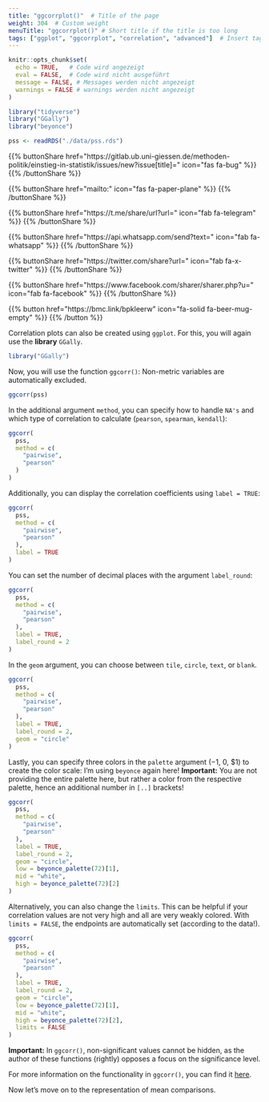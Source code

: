 ```yaml
---
title: "ggcorrplot()"  # Title of the page
weight: 304  # Custom weight
menuTitle: "ggcorrplot()" # Short title if the title is too long
tags: ["ggplot", "ggcorrplot", "correlation", "advanced"]  # Insert tags here; abbreviation of what happens on the page
---
```

```r
knitr::opts_chunk$set(
  echo = TRUE,   # Code wird angezeigt
  eval = FALSE,  # Code wird nicht ausgeführt
  message = FALSE, # Messages werden nicht angezeigt
  warnings = FALSE # warnings werden nicht angezeigt
)

library("tidyverse")
library("GGally")
library("beyonce")

pss <- readRDS("./data/pss.rds")
```

{{% buttonShare href=\"https\:\/\/gitlab.ub.uni-giessen.de\/methoden-politik\/einstieg-in-statistik\/issues\/new?issue[title]=\" icon=\"fas fa-bug\" %}} {{% /buttonShare %}} 

{{% buttonShare href=\"mailto\:\" icon=\"fas fa-paper-plane\" %}} {{% /buttonShare %}}

{{% buttonShare href=\"https\:\/\/t.me\/share\/url?url=\" icon=\"fab fa-telegram\" %}} {{% /buttonShare %}}

{{% buttonShare href=\"https\:\/\/api.whatsapp.com\/send?text=\" icon=\"fab fa-whatsapp\" %}} {{% /buttonShare %}}

{{% buttonShare href=\"https\:\/\/twitter.com\/share?url=\" icon=\"fab fa-x-twitter\" %}} {{% /buttonShare %}}

{{% buttonShare href=\"https\:\/\/www.facebook.com\/sharer\/sharer.php?u=\" icon=\"fab fa-facebook\" %}} {{% /buttonShare %}}

{{% button href=\"https\:\/\/bmc.link\/bpkleerw\" icon=\"fa-solid fa-beer-mug-empty\" %}} {{% /button %}}

Correlation plots can also be created using `ggplot`. For this, you will again use the **library** `GGally`.

```r
library("GGally")
```

Now, you will use the function `ggcorr()`: Non-metric variables are automatically excluded.

```r
ggcorr(pss)
```

In the additional argument `method`, you can specify how to handle `NA's` and which type of correlation to calculate (`pearson`, `spearman`, `kendall`):

```r
ggcorr(
  pss,
  method = c(
    "pairwise",
    "pearson"
  )
)
```

Additionally, you can display the correlation coefficients using `label = TRUE`:

```r
ggcorr(
  pss,
  method = c(
    "pairwise",
    "pearson"
  ),
  label = TRUE
)
```

You can set the number of decimal places with the argument `label_round`:
```r
ggcorr(
  pss,
  method = c(
    "pairwise",
    "pearson"
  ),
  label = TRUE,
  label_round = 2
)
```

In the `geom` argument, you can choose between `tile`, `circle`, `text`, or `blank`. 
```r
ggcorr(
  pss,
  method = c(
    "pairwise",
    "pearson"
  ),
  label = TRUE,
  label_round = 2,
  geom = "circle"
)
```

Lastly, you can specify three colors in the `palette` argument ($-1$, $0$, $1) to create the color scale: I'm using `beyonce` again here! **Important:** You are not providing the entire palette here, but rather a color from the respective palette, hence an additional number in `[..]` brackets!
```r
ggcorr(
  pss,
  method = c(
    "pairwise",
    "pearson"
  ),
  label = TRUE,
  label_round = 2,
  geom = "circle",
  low = beyonce_palette(72)[1],
  mid = "white", 
  high = beyonce_palette(72)[2]
)
```

Alternatively, you can also change the `limits`. This can be helpful if your correlation values are not very high and all are very weakly colored. With `limits = FALSE`, the endpoints are automatically set (according to the data!).
```r
ggcorr(
  pss,
  method = c(
    "pairwise",
    "pearson"
  ),
  label = TRUE,
  label_round = 2,
  geom = "circle",
  low = beyonce_palette(72)[1],
  mid = "white", 
  high = beyonce_palette(72)[2],
  limits = FALSE
)
```

**Important:** In `ggcorr()`, non-significant values cannot be hidden, as the author of these functions (rightly) opposes a focus on the significance level.

For more information on the functionality in `ggcorr()`, you can find it [here](https://ggobi.github.io/ggally/reference/ggcorr.html?q=ggcorr).

Now let's move on to the representation of mean comparisons. 